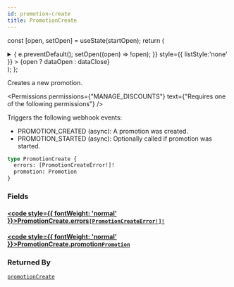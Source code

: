 ```yaml
---
id: promotion-create
title: PromotionCreate
---
```






const [open, setOpen] = useState(startOpen);
return (
<details {...(open ? { open: true } : {})} className="details" style={{ border:'none', boxShadow:'none', background:'var(--ifm-background-color)' }}>
<summary
onClick={(e) => {
e.preventDefault();
setOpen((open) => !open);
}}
style={{ listStyle:'none' }} >
{open ? dataOpen : dataClose}
</summary>
{open && children}
</details>
);
};

Creates a new promotion.


<Permissions permissions={"MANAGE_DISCOUNTS"} text={"Requires one of the following permissions"} />


Triggers the following webhook events:

- PROMOTION_CREATED (async): A promotion was created.
- PROMOTION_STARTED (async): Optionally called if promotion was started.

```graphql
type PromotionCreate {
  errors: [PromotionCreateError!]!
  promotion: Promotion
}
```

### Fields

#### [<code style={{ fontWeight: 'normal' }}>PromotionCreate.<b>errors</b></code>](#)<Bullet />[`[PromotionCreateError!]!`](../../../api-reference/miscellaneous/objects/promotion-create-error.mdx) <Badge class="badge badge--secondary" text="non-null"/> <Badge class="badge badge--secondary" text="object"/> <Badge class="badge badge--secondary" text="miscellaneous"/>

#### [<code style={{ fontWeight: 'normal' }}>PromotionCreate.<b>promotion</b></code>](#)<Bullet />[`Promotion`](../../../api-reference/discounts/objects/promotion.mdx) <Badge class="badge badge--secondary" text="object"/> <Badge class="badge badge--secondary" text="discounts"/>

### Returned By

[`promotionCreate`](../../../api-reference/discounts/mutations/promotion-create.mdx) <Badge class="badge badge--secondary" text="mutation"/>

